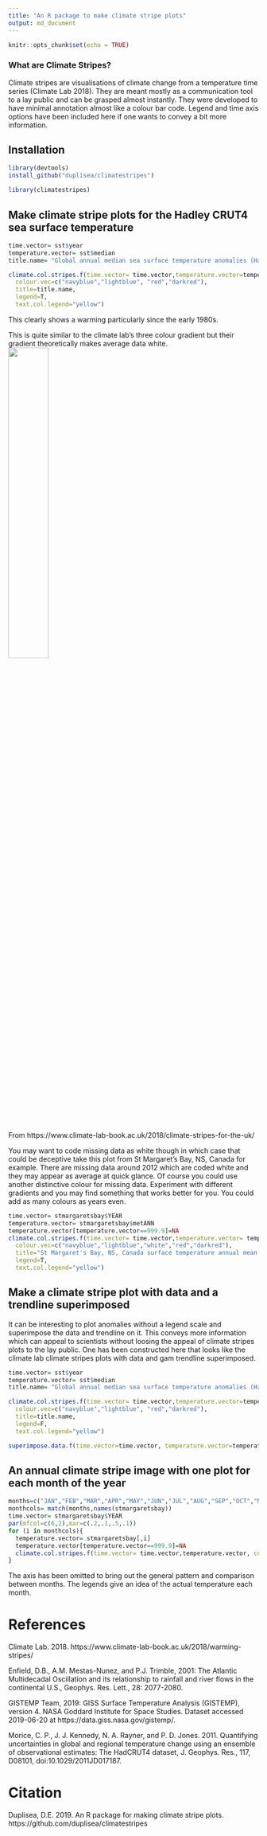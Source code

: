 ```yaml
---
title: "An R package to make climate stripe plots"
output: md_document
---
```


```r
knitr::opts_chunk$set(echo = TRUE)
```

### What are Climate Stripes?
Climate stripes are visualisations of climate change from a temperature time series (Climate Lab 2018). They are meant mostly as a communication tool to a lay public and can be grasped almost instantly. They were developed to have minimal annotation almost like a colour bar code. Legend and time axis options have been included here if one wants to convey a bit more information.


## Installation
```r
library(devtools)
install_github("duplisea/climatestripes")
```

```r
library(climatestripes)
```

## Make climate stripe plots for the Hadley CRUT4 sea surface temperature


```r
time.vector= sst$year
temperature.vector= sst$median
title.name= "Global annual median sea surface temperature anomalies (Hadley CRUT4)"

climate.col.stripes.f(time.vector= time.vector,temperature.vector=temperature.vector,
  colour.vec=c("navyblue","lightblue", "red","darkred"),
  title=title.name,
  legend=T,
  text.col.legend="yellow")
```

This clearly shows a warming particularly since the early 1980s.

This is quite similar to the climate lab's three colour gradient but their gradient theoretically makes average data white.
![](README_files/figure-markdown_strict/uk-stripes-1.png){width=40%}

From https://www.climate-lab-book.ac.uk/2018/climate-stripes-for-the-uk/

You may want to code missing data as white though in which case that could be deceptive take this plot from St Margaret's Bay, NS, Canada for example. There are missing data around 2012 which are coded white and they may appear as average at quick glance. Of course you could use another distinctive colour for missing data. Experiment with different gradients and you may find something that works better for you. You could add as many colours as years even.

```r
time.vector= stmargaretsbay$YEAR
temperature.vector= stmargaretsbay$metANN
temperature.vector[temperature.vector==999.9]=NA
climate.col.stripes.f(time.vector= time.vector,temperature.vector= temperature.vector,
  colour.vec=c("navyblue","lightblue","white","red","darkred"),
  title="St Margaret's Bay, NS, Canada surface temperature annual mean (NASA GISS)",
  legend=T,
  text.col.legend="yellow")
```

## Make a climate stripe plot with data and a trendline superimposed

It can be interesting to plot anomalies without a legend scale and superimpose the data and trendline on it. This conveys more information which can appeal to scientists without loosing the appeal of climate stripes plots to the lay public. One has been constructed here that looks like the climate lab climate stripes plots with data and gam trendline superimposed.


```r
time.vector= sst$year
temperature.vector= sst$median
title.name= "Global annual median sea surface temperature anomalies (Hadley CRUT4)"

climate.col.stripes.f(time.vector= time.vector,temperature.vector=temperature.vector,
  colour.vec=c("navyblue","lightblue", "red","darkred"),
  title=title.name,
  legend=F,
  text.col.legend="yellow")

superimpose.data.f(time.vector=time.vector, temperature.vector=temperature.vector, data.colour="yellow", spline=T, spline.colour="white",lwd=4)
```

## An annual climate stripe image with one plot for each month of the year

```r
months=c("JAN","FEB","MAR","APR","MAY","JUN","JUL","AUG","SEP","OCT","NOV","DEC")
monthcols= match(months,names(stmargaretsbay))
time.vector= stmargaretsbay$YEAR
par(mfcol=c(6,2),mar=c(.2,.1,.5,.1))
for (i in monthcols){
  temperature.vector= stmargaretsbay[,i]
  temperature.vector[temperature.vector==999.9]=NA
  climate.col.stripes.f(time.vector= time.vector,temperature.vector, colour.vec=c("navyblue","lightblue","red"),title=months[i-1], time.scale=F)
}
```

The axis has been omitted to bring out the general pattern and comparison between months. The legends give an idea of the actual temperature each month.

# References

Climate Lab. 2018. https://www.climate-lab-book.ac.uk/2018/warming-stripes/

Enfield, D.B., A.M. Mestas-Nunez, and P.J. Trimble, 2001: The Atlantic Multidecadal Oscillation and its relationship to rainfall and river flows in the continental U.S., Geophys. Res. Lett., 28: 2077-2080.

GISTEMP Team, 2019: GISS Surface Temperature Analysis (GISTEMP), version 4. NASA Goddard Institute for Space Studies. Dataset accessed 2019-06-20 at https://data.giss.nasa.gov/gistemp/.

Morice, C. P., J. J. Kennedy, N. A. Rayner, and P. D. Jones. 2011. Quantifying uncertainties in global and regional temperature change using an ensemble of observational estimates: The HadCRUT4 dataset, J. Geophys. Res., 117, D08101, doi:10.1029/2011JD017187.

# Citation

Duplisea, D.E. 2019. An R package for making climate stripe plots. https://github.com/duplisea/climatestripes
